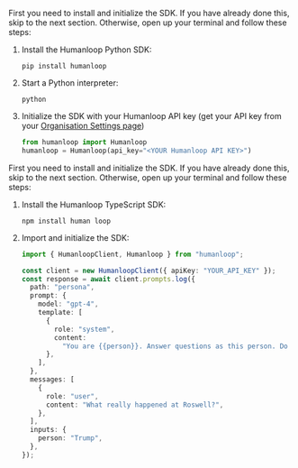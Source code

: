 <Accordion title="Install and initialize the SDK">
<Tabs>
<Tab title="Python">

First you need to install and initialize the SDK. If you have already done this, skip to the next section. Otherwise, open up your terminal and follow these steps:

1. Install the Humanloop Python SDK:
   ```shell
   pip install humanloop
   ```
2. Start a Python interpreter:
   ```shell
   python
   ```
3. Initialize the SDK with your Humanloop API key (get your API key from your [Organisation Settings page](https://app.humanloop.com/account/api-keys))
   ```python
   from humanloop import Humanloop
   humanloop = Humanloop(api_key="<YOUR Humanloop API KEY>")
   ```

</Tab>

<Tab title="TypeScript">

First you need to install and initialize the SDK. If you have already done this, skip to the next section. Otherwise, open up your terminal and follow these steps:

1. Install the Humanloop TypeScript SDK:
   ```shell
   npm install human loop
   ```
2. Import and initialize the SDK:

   ```ts
   import { HumanloopClient, Humanloop } from "humanloop";

   const client = new HumanloopClient({ apiKey: "YOUR_API_KEY" });
   const response = await client.prompts.log({
     path: "persona",
     prompt: {
       model: "gpt-4",
       template: [
         {
           role: "system",
           content:
             "You are {{person}}. Answer questions as this person. Do not break character.",
         },
       ],
     },
     messages: [
       {
         role: "user",
         content: "What really happened at Roswell?",
       },
     ],
     inputs: {
       person: "Trump",
     },
   });
   ```

</Tab>
</Tabs>

</Accordion>
